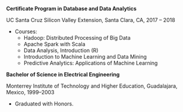 **Certificate Program in Database and Data Analytics**

UC Santa Cruz Silicon Valley Extension, Santa Clara, CA, 2017 – 2018

* Courses:
    + Hadoop: Distributed Processing of Big Data
    + Apache Spark with Scala
    + Data Analysis, Introduction (R)
    + Introduction to Machine Learning and Data Mining
    + Predictive Analytics: Applications of Machine Learning

**Bachelor of Science in Electrical Engineering**

Monterrey Institute of Technology and Higher Education, Guadalajara, Mexico, 1999–2003

  * Graduated with Honors.
